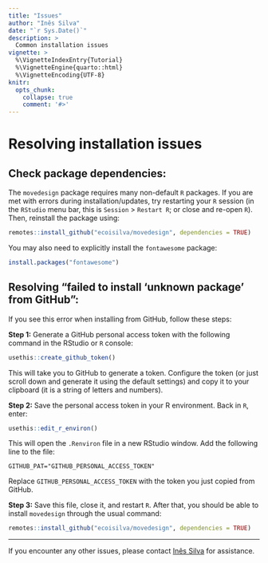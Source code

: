 ```yaml
---
title: "Issues"
author: "Inês Silva"
date: "`r Sys.Date()`"
description: > 
  Common installation issues
vignette: >
  %\VignetteIndexEntry{Tutorial}
  %\VignetteEngine{quarto::html}
  %\VignetteEncoding{UTF-8}
knitr:
  opts_chunk: 
    collapse: true
    comment: '#>'
---
```


# Resolving installation issues

## Check package dependencies:

The `movedesign` package requires many non-default `R` packages. If you are met with errors during installation/updates, try restarting your `R` session (in the `RStudio` menu bar, this is `Session` \> `Restart R`; or close and re-open `R`). Then, reinstall the package using:

``` r
remotes::install_github("ecoisilva/movedesign", dependencies = TRUE) 
```

You may also need to explicitly install the `fontawesome` package:

``` r
install.packages("fontawesome")
```

## Resolving "failed to install 'unknown package' from GitHub":

If you see this error when installing from GitHub, follow these steps:

**Step 1:** Generate a GitHub personal access token with the following command in the RStudio or `R` console:

``` r
usethis::create_github_token()
```

This will take you to GitHub to generate a token. Configure the token (or just scroll down and generate it using the default settings) and copy it to your clipboard (it is a string of letters and numbers).

**Step 2:** Save the personal access token in your R environment. Back in `R`, enter:

``` r
usethis::edit_r_environ()
```

This will open the `.Renviron` file in a new RStudio window. Add the following line to the file:

```         
GITHUB_PAT="GITHUB_PERSONAL_ACCESS_TOKEN"
```

Replace `GITHUB_PERSONAL_ACCESS_TOKEN` with the token you just copied from GitHub.

**Step 3:** Save this file, close it, and restart `R`. After that, you should be able to install `movedesign` through the usual command:

``` r
remotes::install_github("ecoisilva/movedesign", dependencies = TRUE) 
```

------------------------------------------------------------------------

If you encounter any other issues, please contact [Inês Silva](mailto:i.simoes-silva@hzdr.de?subject=%5Bmovedesign%5D) for assistance.
